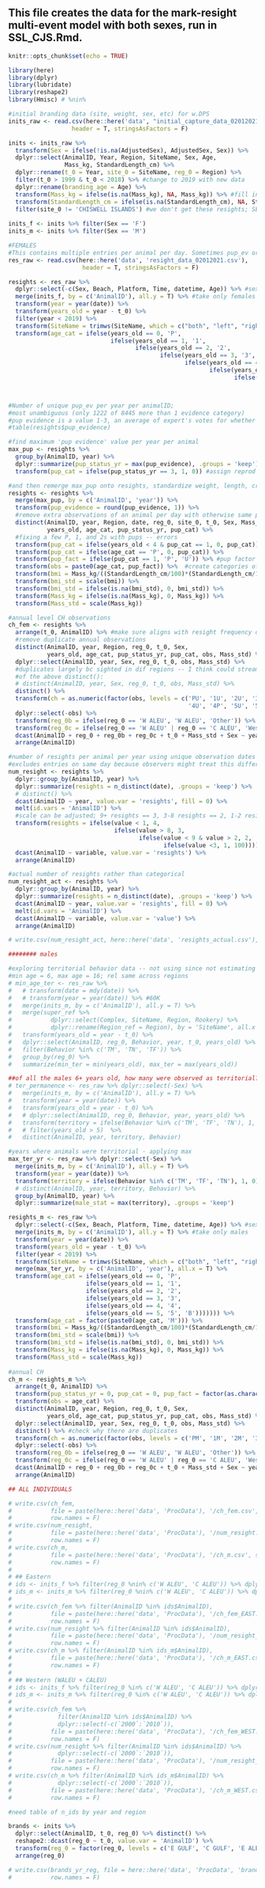 
## This file creates the data for the mark-resight multi-event model with both sexes, run in SSL_CJS.Rmd. 

```r
knitr::opts_chunk$set(echo = TRUE)
```

```r

library(here)
library(dplyr)
library(lubridate)
library(reshape2)
library(Hmisc) # %nin%

```


```r

#initial branding data (site, weight, sex, etc) for w.DPS
inits_raw <- read.csv(here::here('data', "initial_capture_data_02012021.csv"), 
                  header = T, stringsAsFactors = F)

inits <- inits_raw %>%
  transform(Sex = ifelse(!is.na(AdjustedSex), AdjustedSex, Sex)) %>%
  dplyr::select(AnimalID, Year, Region, SiteName, Sex, Age, 
                Mass_kg, StandardLength_cm) %>%
  dplyr::rename(t_0 = Year, site_0 = SiteName, reg_0 = Region) %>%
  filter(t_0 > 1999 & t_0 < 2018) %>% #change to 2019 with new data
  dplyr::rename(branding_age = Age) %>%
  transform(Mass_kg = ifelse(is.na(Mass_kg), NA, Mass_kg)) %>% #fill in any NAs (0)
  transform(StandardLength_cm = ifelse(is.na(StandardLength_cm), NA, StandardLength_cm)) %>% #fill in any NAs (28)
  filter(site_0 != 'CHISWELL ISLANDS') #we don't get these resights; SE AK
  
inits_f <- inits %>% filter(Sex == 'F') 
inits_m <- inits %>% filter(Sex == 'M') 

#FEMALES
#This contains multiple entries per animal per day. Sometimes pup_ev or Behavior is different, not always. 
res_raw <- read.csv(here::here('data', 'resight_data_02012021.csv'), 
                     header = T, stringsAsFactors = F) 

resights <- res_raw %>%
  dplyr::select(-c(Sex, Beach, Platform, Time, datetime, Age)) %>% #sex from branding is more complete, but contains a few mistakes
  merge(inits_f, by = c('AnimalID'), all.y = T) %>% #take only females
  transform(year = year(date)) %>%
  transform(years_old = year - t_0) %>%
  filter(year < 2019) %>%
  transform(SiteName = trimws(SiteName, which = c("both", "left", "right"))) %>%
  transform(age_cat = ifelse(years_old == 0, 'P',
                             ifelse(years_old == 1, '1',
                                    ifelse(years_old == 2, '2',
                                           ifelse(years_old == 3, '3',
                                                  ifelse(years_old == 4, '4',
                                                         ifelse(years_old == 5, '5',
                                                                ifelse(years_old > 5, '6+', '100')))))))) 



#Number of unique pup_ev per year per animalID; 
#most unambiguous (only 1222 of 8445 more than 1 evidence category)
#pup evidence is a value 1-3, an average of expert's votes for whether there was ev of pup
#table(resights$pup_evidence) 

#find maximum 'pup evidence' value per year per animal 
max_pup <- resights %>%
  group_by(AnimalID, year) %>%
  dplyr::summarize(pup_status_yr = max(pup_evidence), .groups = 'keep') %>%
  transform(pup_cat = ifelse(pup_status_yr == 3, 1, 0)) #assign reprod status (1 or 0) using only 3s (pup for sure)

#and then remerge max_pup onto resights, standardize weight, length, create bmi
resights <- resights %>% 
  merge(max_pup, by = c('AnimalID', 'year')) %>%
  transform(pup_evidence = round(pup_evidence, 1)) %>%
  #remove extra observations of an animal per day with otherwise same pup evidence
  distinct(AnimalID, year, Region, date, reg_0, site_0, t_0, Sex, Mass_kg, StandardLength_cm,
           years_old, age_cat, pup_status_yr, pup_cat) %>%
  #fixing a few P, 1, and 2s with pups -- errors
  transform(pup_cat = ifelse(years_old < 4 & pup_cat == 1, 0, pup_cat)) %>% 
  transform(pup_cat = ifelse(age_cat == 'P', 0, pup_cat)) %>%
  transform(pup_fact = ifelse(pup_cat == 1, 'P', 'U')) %>% #pup factor category (P or Unk)
  transform(obs = paste0(age_cat, pup_fact)) %>%  #create categories of with pup and unk per age
  transform(bmi = Mass_kg/((StandardLength_cm/100)*(StandardLength_cm/100))) %>%
  transform(bmi_std = scale(bmi)) %>%
  transform(bmi_std = ifelse(is.na(bmi_std), 0, bmi_std)) %>%
  transform(Mass_kg = ifelse(is.na(Mass_kg), 0, Mass_kg)) %>%
  transform(Mass_std = scale(Mass_kg)) 

#annual level CH observations
ch_fem <- resights %>% 
  arrange(t_0, AnimalID) %>% #make sure aligns with resight frequency dataframe below
  #remove duplicate annual observations
  distinct(AnimalID, year, Region, reg_0, t_0, Sex,
           years_old, age_cat, pup_status_yr, pup_cat, obs, Mass_std) %>%
  dplyr::select(AnimalID, year, Sex, reg_0, t_0, obs, Mass_std) %>%
  #duplicates largely bc sighted in dif regions -- I think could streamline with this instead 
  #of the above distinct():
  # distinct(AnimalID, year, Sex, reg_0, t_0, obs, Mass_std) %>%
  distinct() %>% 
  transform(ch = as.numeric(factor(obs, levels = c('PU', '1U', '2U', '3U',
                                                   '4U', '4P', '5U', '5P', '6+U', '6+P', 'ND')))) %>%
  dplyr::select(-obs) %>%
  transform(reg_0b = ifelse(reg_0 == 'W ALEU', 'W ALEU', 'Other')) %>%
  transform(reg_0c = ifelse(reg_0 == 'W ALEU' | reg_0 == 'C ALEU', 'West', 'East')) %>%
  dcast(AnimalID + reg_0 + reg_0b + reg_0c + t_0 + Mass_std + Sex ~ year, value.var = 'ch', fill = 11) %>%
  arrange(AnimalID)

#number of resights per animal per year using unique observation dates
#excludes entries on same day because observers might treat this differently
num_resight <- resights %>%
  dplyr::group_by(AnimalID, year) %>%
  dplyr::summarize(resights = n_distinct(date), .groups = 'keep') %>% 
  # distinct() %>%
  dcast(AnimalID ~ year, value.var = 'resights', fill = 0) %>%
  melt(id.vars = 'AnimalID') %>%
  #scale can be adjusted; 9+ resights == 3, 3-8 resights == 2, 1-2 resights == 1, <1 == ND (4)
  transform(resights = ifelse(value < 1, 4, 
                              ifelse(value > 8, 3,
                                     ifelse(value < 9 & value > 2, 2,
                                            ifelse(value <3, 1, 100))))) %>%
  dcast(AnimalID ~ variable, value.var = 'resights') %>%
  arrange(AnimalID)

#actual number of resights rather than categorical
num_resight_act <- resights %>%
  dplyr::group_by(AnimalID, year) %>%
  dplyr::summarize(resights = n_distinct(date), .groups = 'keep') %>% 
  dcast(AnimalID ~ year, value.var = 'resights', fill = 0) %>%
  melt(id.vars = 'AnimalID') %>%
  dcast(AnimalID ~ variable, value.var = 'value') %>%
  arrange(AnimalID)

# write.csv(num_resight_act, here::here('data', 'resights_actual.csv'), row.names = F)

######## males

#exploring territorial behavior data -- not using since not estimating reproduction for males
#min age = 6, max age = 16; rel same across regions
# min_age_ter <- res_raw %>%
#   # transform(date = mdy(date)) %>%
#   # transform(year = year(date)) %>% #60K
#   merge(inits_m, by = c('AnimalID'), all.y = T) %>% 
#   merge(super_ref %>%
#           dplyr::select(Complex, SiteName, Region, Rookery) %>%
#           dplyr::rename(Region_ref = Region), by = 'SiteName', all.x = T) %>%
#   transform(years_old = year - t_0) %>%
#   dplyr::select(AnimalID, reg_0, Behavior, year, t_0, years_old) %>%
#   filter(Behavior %in% c('TM', 'TN', 'TF')) %>%
#   group_by(reg_0) %>%
#   summarize(min_ter = min(years_old), max_ter = max(years_old))

##of all the males 6+ years old, how many were observed as territorial?
# ter_permanence <- res_raw %>% dplyr::select(-Sex) %>%
#   merge(inits_m, by = c('AnimalID'), all.y = T) %>%
#   transform(year = year(date)) %>%
#   transform(years_old = year - t_0) %>%
#   # dplyr::select(AnimalID, reg_0, Behavior, year, years_old) %>%
#   transform(territory = ifelse(Behavior %in% c('TM', 'TF', 'TN'), 1, 0)) %>%
#   # filter(years_old > 5)  %>% 
#   distinct(AnimalID, year, territory, Behavior) 

#years where animals were territorial - applying max
max_ter_yr <- res_raw %>% dplyr::select(-Sex) %>%
  merge(inits_m, by = c('AnimalID'), all.y = T) %>%
  transform(year = year(date)) %>%
  transform(territory = ifelse(Behavior %in% c('TM', 'TF', 'TN'), 1, 0)) %>%
  # distinct(AnimalID, year, territory, Behavior) %>%
  group_by(AnimalID, year) %>%
  dplyr::summarize(male_stat = max(territory), .groups = 'keep')

resights_m <- res_raw %>%
  dplyr::select(-c(Sex, Beach, Platform, Time, datetime, Age)) %>% #sex from branding is more complete
  merge(inits_m, by = c('AnimalID'), all.y = T) %>% #take only males
  transform(year = year(date)) %>%
  transform(years_old = year - t_0) %>%
  filter(year < 2019) %>%
  transform(SiteName = trimws(SiteName, which = c("both", "left", "right")))  %>%
  merge(max_ter_yr, by = c('AnimalID', 'year'), all.x = T) %>%
  transform(age_cat = ifelse(years_old == 0, 'P',
                      ifelse(years_old == 1, '1',
                      ifelse(years_old == 2, '2',
                      ifelse(years_old == 3, '3',
                      ifelse(years_old == 4, '4',
                      ifelse(years_old == 5, '5', 'B'))))))) %>%
  transform(age_cat = factor(paste0(age_cat, 'M'))) %>%
  transform(bmi = Mass_kg/((StandardLength_cm/100)*(StandardLength_cm/100))) %>%
  transform(bmi_std = scale(bmi)) %>%
  transform(bmi_std = ifelse(is.na(bmi_std), 0, bmi_std)) %>%
  transform(Mass_kg = ifelse(is.na(Mass_kg), 0, Mass_kg)) %>%
  transform(Mass_std = scale(Mass_kg)) 
 
#annual CH
ch_m <- resights_m %>%
  arrange(t_0, AnimalID) %>%
  transform(pup_status_yr = 0, pup_cat = 0, pup_fact = factor(as.character('M'))) %>% 
  transform(obs = age_cat) %>%  
  distinct(AnimalID, year, Region, reg_0, t_0, Sex,
           years_old, age_cat, pup_status_yr, pup_cat, obs, Mass_std) %>%
  dplyr::select(AnimalID, year, Sex, reg_0, t_0, obs, Mass_std) %>%
  distinct() %>% #check why there are duplicates
  transform(ch = as.numeric(factor(obs, levels = c('PM', '1M', '2M', '3M', '4M', '5M', 'BM')))) %>%
  dplyr::select(-obs) %>%
  transform(reg_0b = ifelse(reg_0 == 'W ALEU', 'W ALEU', 'Other')) %>%
  transform(reg_0c = ifelse(reg_0 == 'W ALEU' | reg_0 == 'C ALEU', 'West', 'East')) %>%
  dcast(AnimalID + reg_0 + reg_0b + reg_0c + t_0 + Mass_std + Sex ~ year, value.var = 'ch', fill = 8) %>%
  arrange(AnimalID)

```

```r


## ALL INDIVIDUALS

# write.csv(ch_fem,
#           file = paste(here::here('data', 'ProcData'), '/ch_fem.csv', sep = ''),
#           row.names = F)
# write.csv(num_resight,
#           file = paste(here::here('data', 'ProcData'), '/num_resight.csv', sep = ''),
#           row.names = F)
# write.csv(ch_m,
#           file = paste(here::here('data', 'ProcData'), '/ch_m.csv', sep = ''),
#           row.names = F)
# 
# ## Eastern
# ids <- inits_f %>% filter(reg_0 %nin% c('W ALEU', 'C ALEU')) %>% dplyr::select(AnimalID)
# ids_m <- inits_m %>% filter(reg_0 %nin% c('W ALEU', 'C ALEU')) %>% dplyr::select(AnimalID)
#   
# write.csv(ch_fem %>% filter(AnimalID %in% ids$AnimalID),
#           file = paste(here::here('data', 'ProcData'), '/ch_fem_EAST.csv', sep = ''),
#           row.names = F)
# write.csv(num_resight %>% filter(AnimalID %in% ids$AnimalID),
#           file = paste(here::here('data', 'ProcData'), '/num_resight_EAST.csv', sep = ''),
#           row.names = F)
# write.csv(ch_m %>% filter(AnimalID %in% ids_m$AnimalID),
#           file = paste(here::here('data', 'ProcData'), '/ch_m_EAST.csv', sep = ''),
#           row.names = F)
# 
# ## Western (WALEU + CALEU)
# ids <- inits_f %>% filter(reg_0 %in% c('W ALEU', 'C ALEU')) %>% dplyr::select(AnimalID)
# ids_m <- inits_m %>% filter(reg_0 %in% c('W ALEU', 'C ALEU')) %>% dplyr::select(AnimalID)
#   
# write.csv(ch_fem %>% 
#             filter(AnimalID %in% ids$AnimalID) %>%
#             dplyr::select(-c(`2000`:`2010`)),
#           file = paste(here::here('data', 'ProcData'), '/ch_fem_WEST.csv', sep = ''),
#           row.names = F)
# write.csv(num_resight %>% filter(AnimalID %in% ids$AnimalID) %>%
#             dplyr::select(-c(`2000`:`2010`)),
#           file = paste(here::here('data', 'ProcData'), '/num_resight_WEST.csv', sep = ''),
#           row.names = F)
# write.csv(ch_m %>% filter(AnimalID %in% ids_m$AnimalID) %>%
#             dplyr::select(-c(`2000`:`2010`)),
#           file = paste(here::here('data', 'ProcData'), '/ch_m_WEST.csv', sep = ''),
#           row.names = F)

```

```r


#need table of n_ids by year and region

brands <- inits %>%
  dplyr::select(AnimalID, t_0, reg_0) %>% distinct() %>%
  reshape2::dcast(reg_0 ~ t_0, value.var = 'AnimalID') %>%
  transform(reg_0 = factor(reg_0, levels = c('E GULF', 'C GULF', 'E ALEU', 'C ALEU', 'W ALEU'))) %>%
  arrange(reg_0)

# write.csv(brands_yr_reg, file = here::here('data', 'ProcData', 'brands.csv'),
#           row.names = F)


```


